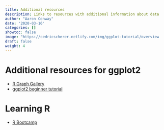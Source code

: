 ```yaml
---
title: Additional resources
description: Links to resources with additional information about data visualization
author: "Aaron Conway"
date: '2020-03-16'
categories: []
showtoc: false
image: "https://cedricscherer.netlify.com/img/ggplot-tutorial/overview.png"
draft: false
weight: 4
---
```


# Additional resources for ggplot2

- [R Graph Gallery](https://www.r-graph-gallery.com/)
- [ggplot2 beginner tutorial](https://ggplot2tutor.com/beginner_tutorial/beginner_tutorial/)

# Learning R

- [R Bootcamp](https://r-bootcamp.netlify.com/)
